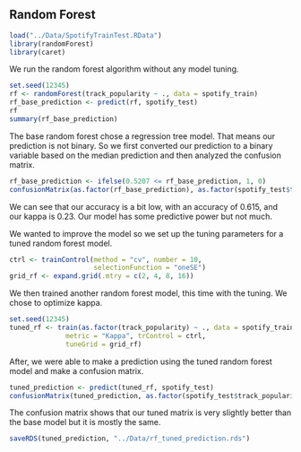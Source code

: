 ## Random Forest
```r
load("../Data/SpotifyTrainTest.RData")
library(randomForest)
library(caret)
```

We run the random forest algorithm without any model tuning.
```r
set.seed(12345)
rf <- randomForest(track_popularity ~ ., data = spotify_train)
rf_base_prediction <- predict(rf, spotify_test)
rf
summary(rf_base_prediction)
```

The base random forest chose a regression tree model.
That means our prediction is not binary.
So we first converted our prediction to a binary variable based on the median prediction and then analyzed the confusion matrix.
```r
rf_base_prediction <- ifelse(0.5207 <= rf_base_prediction, 1, 0)
confusionMatrix(as.factor(rf_base_prediction), as.factor(spotify_test$track_popularity))
```
We can see that our accuracy is a bit low, with an accuracy of 0.615, and our kappa is 0.23.
Our model has some predictive power but not much.

We wanted to improve the model so we set up the tuning parameters for a tuned random forest model.
```r
ctrl <- trainControl(method = "cv", number = 10,
                     selectionFunction = "oneSE")
grid_rf <- expand.grid(.mtry = c(2, 4, 8, 16))
```

We then trained another random forest model, this time with the tuning.
We chose to optimize kappa.
```r
set.seed(12345)
tuned_rf <- train(as.factor(track_popularity) ~ ., data = spotify_train, method = "rf",
              metric = "Kappa", trControl = ctrl,
              tuneGrid = grid_rf)
```

After, we were able to make a prediction using the tuned random forest model and make a confusion matrix.
```r
tuned_prediction <- predict(tuned_rf, spotify_test)
confusionMatrix(tuned_prediction, as.factor(spotify_test$track_popularity))
```
The confusion matrix shows that our tuned matrix is very slightly better than the base model but it is mostly the same.

```r
saveRDS(tuned_prediction, "../Data/rf_tuned_prediction.rds")
```


